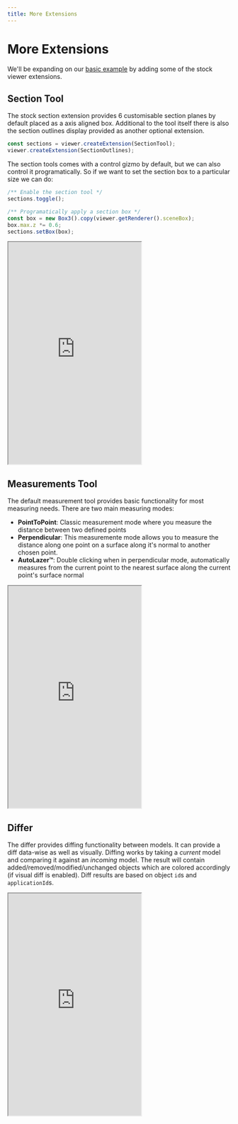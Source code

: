 ```yaml
---
title: More Extensions
---
```




# More Extensions

We'll be expanding on our [basic example](/dev/viewer/examples/basic-example) by adding some of the stock viewer extensions.

## Section Tool

The stock section extension provides 6 customisable section planes by default placed as a axis aligned box. Additional to the tool itself there is also the section outlines display provided as another optional extension.

```typescript
const sections = viewer.createExtension(SectionTool);
viewer.createExtension(SectionOutlines);
```

The section tools comes with a control gizmo by default, but we can also control it programatically. So if we want to set the section box to a particular size we can do:

```typescript
/** Enable the section tool */
sections.toggle();

/** Programatically apply a section box */
const box = new Box3().copy(viewer.getRenderer().sceneBox);
box.max.z *= 0.6;
sections.setBox(box);
```

<Frame caption="Section Tool Example">
  <iframe
    src="https://stackblitz.com/edit/speckle-section-planes?embed=1&file=src/main.ts&view=preview&hideExplorer=true&hideNavigation=true"
    height="500"
    style={{ width: '100%', border: 0 }}
    allowFullScreen
  ></iframe>
</Frame>


## Measurements Tool

The default measurement tool provides basic functionality for most measuring needs. There are two main measuring modes:

- **PointToPoint**: Classic measurement mode where you measure the distance between two defined points
- **Perpendicular**: This measuremente mode allows you to measure the distance along one point on a surface along it's normal to another chosen point.
- **AutoLazer™**: Double clicking when in perpendicular mode, automatically measures from the current point to the nearest surface along the current point's surface normal

<Frame caption="Measurement Tool Example">

  <iframe
    src="https://stackblitz.com/edit/speckle-measurement-tool?embed=1&file=src/main.ts&view=preview&hideExplorer=true&hideNavigation=true"
    height="500"
    style={{ width: '100%', border: 0 }}
    allowFullScreen
  ></iframe>
</Frame>

## Differ

The differ provides diffing functionality between models. It can provide a diff data-wise as well as visually. Diffing works by taking a _current_ model and comparing it against an _incoming_ model. The result will contain added/removed/modified/unchanged objects which are colored accordingly (if visual diff is enabled). Diff results are based on object `id`s and `applicationId`s.

<Frame caption="Differ Example">
  <iframe
    src="https://stackblitz.com/edit/speckle-differ?embed=1&file=src/main.ts&view=preview&hideExplorer=true&hideNavigation=true"
    height="500"
    style={{ width: '100%', border: 0 }}
    allowFullScreen
  ></iframe>
</Frame>
